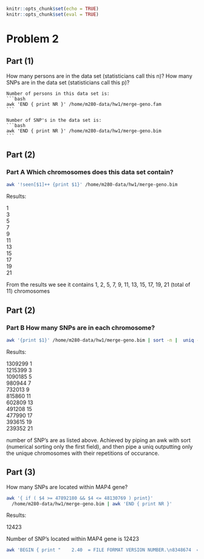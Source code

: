 

```r
knitr::opts_chunk$set(echo = TRUE)
knitr::opts_chunk$set(eval = TRUE)
```

# Problem 2

## Part (1)
How many persons are in the data set (statisticians call this n)? How many SNPs are in the data set (statisticians call this p)?   

    Number of persons in this data set is:
    ```bash
    awk 'END { print NR }' /home/m280-data/hw1/merge-geno.fam
    ```

    Number of SNP's in the data set is:
    ```bash
    awk 'END { print NR }' /home/m280-data/hw1/merge-geno.bim
    ```

  

## Part (2) 

### Part A Which chromosomes does this data set contain?   

```bash
awk '!seen[$1]++ {print $1}' /home/m280-data/hw1/merge-geno.bim
```

Results:   

1   
3   
5   
7   
9   
11   
13   
15   
17   
19   
21   

From the results we see it contains 1, 2, 5, 7, 9, 11, 13, 15, 17, 19, 21 
  (total of 11) chromosomes

## Part (2) 
### Part B  How many SNPs are in each chromosome?   
```bash
awk '{print $1}' /home/m280-data/hw1/merge-geno.bim | sort -n |  uniq -c
```

Results:  

1309299 1   
1215399 3   
1090185 5   
 980944 7   
 732013 9   
 815860 11   
 602809 13   
 491208 15   
 477990 17   
 393615 19   
 239352 21  

number of SNP's are as listed above. Achieved by piping an awk with sort 
  (numerical sorting only the first field), and then pipe a uniq outputting 
  only the unique chromosomes with their repetitions of occurance.    

## Part (3) 
How many SNPs are located within MAP4 gene?    

```bash
awk '{ if ( $4 >= 47892180 && $4 <= 48130769 ) print}' 
  /home/m280-data/hw1/merge-geno.bim | awk 'END { print NR }'
```

Results:   

12423   

Number of SNP's located within MAP4 gene is 12423

```bash
awk 'BEGIN { print "    2.40  = FILE FORMAT VERSION NUMBER.\n8348674  = NUMBER OF SNPS LISTED HERE." > "Mendel_SNP" } { print $2 "," $1 "," $4 >> "Mendel_SNP" }' /home/m280-data/hw1/merge-geno.bim
```
